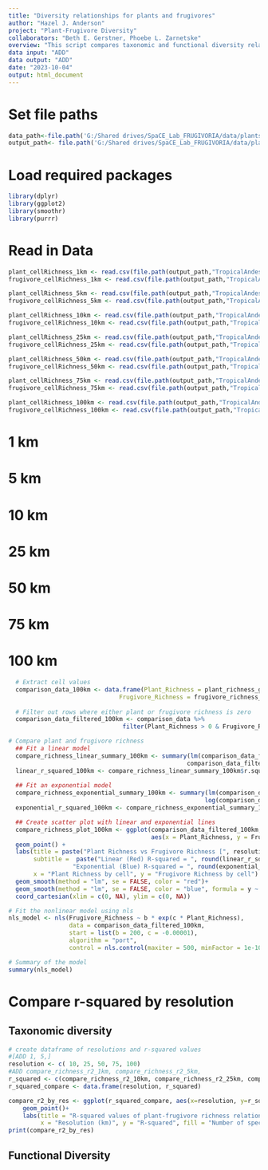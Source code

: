 ```yaml
---
title: "Diversity relationships for plants and frugivores"
author: "Hazel J. Anderson"
project: "Plant-Frugivore Diversity"
collaborators: "Beth E. Gerstner, Phoebe L. Zarnetske"
overview: "This script compares taxonomic and functional diversity relationships for plants and frugivores for various spatial grains and combined diversity for each grain."
data input: "ADD"
data output: "ADD"
date: "2023-10-04"
output: html_document
---
```


# Set file paths
```r
data_path<-file.path('G:/Shared drives/SpaCE_Lab_FRUGIVORIA/data/plants/L2')
output_path<- file.path('G:/Shared drives/SpaCE_Lab_FRUGIVORIA/data/plants/L2')
```

# Load required packages
```r
library(dplyr)
library(ggplot2)
library(smoothr)
library(purrr)
```

# Read in Data
```r
plant_cellRichness_1km <- read.csv(file.path(output_path,"TropicalAndes_plantRichness_1km.csv"))
frugivore_cellRichness_1km <- read.csv(file.path(output_path,"TropicalAndes_frugivoreRichness_1km.csv"))

plant_cellRichness_5km <- read.csv(file.path(output_path,"TropicalAndes_plantRichness_5km.csv"))
frugivore_cellRichness_5km <- read.csv(file.path(output_path,"TropicalAndes_frugivoreRichness_5km.csv"))

plant_cellRichness_10km <- read.csv(file.path(output_path,"TropicalAndes_plantRichness_10km.csv"))
frugivore_cellRichness_10km <- read.csv(file.path(output_path,"TropicalAndes_frugivoreRichness_10km.csv"))

plant_cellRichness_25km <- read.csv(file.path(output_path,"TropicalAndes_plantRichness_25km.csv"))
frugivore_cellRichness_25km <- read.csv(file.path(output_path,"TropicalAndes_frugivoreRichness_25km.csv"))

plant_cellRichness_50km <- read.csv(file.path(output_path,"TropicalAndes_plantRichness_50km.csv"))
frugivore_cellRichness_50km <- read.csv(file.path(output_path,"TropicalAndes_frugivoreRichness_50km.csv"))

plant_cellRichness_75km <- read.csv(file.path(output_path,"TropicalAndes_plantRichness_75km.csv"))
frugivore_cellRichness_75km <- read.csv(file.path(output_path,"TropicalAndes_frugivoreRichness_75km.csv"))

plant_cellRichness_100km <- read.csv(file.path(output_path,"TropicalAndes_plantRichness_100km.csv"))
frugivore_cellRichness_100km <- read.csv(file.path(output_path,"TropicalAndes_frugivoreRichness_100km.csv"))
```

# 1 km
# 5 km
# 10 km
# 25 km
# 50 km
# 75 km
# 100 km
```r
  # Extract cell values
  comparison_data_100km <- data.frame(Plant_Richness = plant_richness_grid_100km$num_species,
                               Frugivore_Richness = frugivore_richness_grid_100km$num_species)
  
  # Filter out rows where either plant or frugivore richness is zero
  comparison_data_filtered_100km <- comparison_data %>%
                                filter(Plant_Richness > 0 & Frugivore_Richness > 0)
```


```r
# Compare plant and frugivore richness
  ## Fit a linear model
  compare_richness_linear_summary_100km <- summary(lm(comparison_data_filtered_100km$Frugivore_Richness ~
                                                  comparison_data_filtered_100km$Plant_Richness))
  linear_r_squared_100km <- compare_richness_linear_summary_100km$r.squared
  
  ## Fit an exponential model
  compare_richness_exponential_summary_100km <- summary(lm(comparison_data_filtered_100km$Frugivore_Richness ~
                                                       log(comparison_data_filtered_100km$Plant_Richness)))
  exponential_r_squared_100km <- compare_richness_exponential_summary_100km$r.squared

  ## Create scatter plot with linear and exponential lines
  compare_richness_plot_100km <- ggplot(comparison_data_filtered_100km,
                                        aes(x = Plant_Richness, y = Frugivore_Richness)) +
  geom_point() +
  labs(title = paste("Plant Richness vs Frugivore Richness [", resolution_meters/1000, " km]", sep = ""),
       subtitle =  paste("Linear (Red) R-squared = ", round(linear_r_squared, 2), "\n",
                  "Exponential (Blue) R-squared = ", round(exponential_r_squared, 2)),
       x = "Plant Richness by cell", y = "Frugivore Richness by cell") +
  geom_smooth(method = "lm", se = FALSE, color = "red")+
  geom_smooth(method = "lm", se = FALSE, color = "blue", formula = y ~ log(x)) +
  coord_cartesian(xlim = c(0, NA), ylim = c(0, NA))
```


```r
# Fit the nonlinear model using nls
nls_model <- nls(Frugivore_Richness ~ b * exp(c * Plant_Richness), 
                 data = comparison_data_filtered_100km, 
                 start = list(b = 200, c = -0.00001),
                 algorithm = "port",
                 control = nls.control(maxiter = 500, minFactor = 1e-10, warnOnly = TRUE))

# Summary of the model
summary(nls_model)
```

# Compare r-squared by resolution
## Taxonomic diversity
```r
# create dataframe of resolutions and r-squared values 
#[ADD 1, 5,]
resolution <- c( 10, 25, 50, 75, 100)
#ADD compare_richness_r2_1km, compare_richness_r2_5km,
r_squared <- c(compare_richness_r2_10km, compare_richness_r2_25km, compare_richness_r2_50km, compare_richness_r2_75km, compare_richness_r2_100km)
r_squared_compare <- data.frame(resolution, r_squared)

compare_r2_by_res <- ggplot(r_squared_compare, aes(x=resolution, y=r_squared)) +
    geom_point()+
    labs(title = "R-squared values of plant-frugivore richness relationships by resolution",
         x = "Resolution (km)", y = "R-squared", fill = "Number of species")
print(compare_r2_by_res)
```
## Functional Diversity
```r

```

